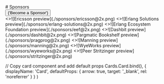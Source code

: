 
<div className="mb-16 mt-10 text-center">
  # Sponsors
  <br />
  <Button
    className="!px-6 hover:!no-underline"
    variant="outline"
    href="http://sponsors.erlangforums.com/#info"
    as="a"
    target="_blank"
    rel="noreferrer"
  >
    {'Become a Sponsor'}
  </Button>
</div>

<Cards num={3}>
  <Card
    title="Ericsson"
    href="http://sponsors.erlangforums.com/ericsson"
  >
    <>![Ericsson preview](./sponsors/ericsson@2x.png)</>
  </Card>
  <Card
    title="Erlang Solutions"
    href="http://sponsors.erlangforums.com/erlang-solutions"
  >
    <>![Erlang Solutions preview](./sponsors/erlang-solutions@2x.png)</>
  </Card>
  <Card
    title="Erlang Ecosystem Foundation"
    href="http://sponsors.erlangforums.com/eef"
  >
    <>![Erlang Ecosystem Foundation preview](./sponsors/eef@2x.png)</>
  </Card>
  <Card
    title="Dashbit"
    href="http://sponsors.erlangforums.com/dashbit"
  >
    <>![Dashbit preview](./sponsors/dashbit@2x.png)</>
  </Card>
  <Card
    title="Pargmatic Bookshelf"
    href="http://sponsors.erlangforums.com/pragprog"
  >
    <>![Pargmatic Bookshelf preview](./sponsors/pragprog@2x.png)</>
  </Card>
  <Card
    title="Manning"
    href="http://sponsors.erlangforums.com/manning"
  >
    <>![Manning preview](./sponsors/manning@2x.png)</>
  </Card>
  <Card
    title="WyeWorks"
    href="http://sponsors.erlangforums.com/wyeworks"
  >
    <>![WyeWorks preview](./sponsors/wyeworks@2x.png)</>
  </Card>
  <Card
    title="Peer Stritzinger"
    href="http://sponsors.erlangforums.com/stritzinger"
  >
    <>![Peer Stritzinger preview](./sponsors/stritzinger@2x.png)</>
  </Card>
</Cards>

  // Copy card component and add default props
  Cards.Card.bind(),
  {
    displayName: 'Card',
    defaultProps: {
      arrow: true,
      target: '_blank',
      rel: 'noreferrer'
    }
  }
)

<style global jsx>{`
  img {
    aspect-ratio: 12/6.3;
    object-fit: contain;
    padding: 4.25rem;
    background-color: #111111;
    width: 100%;
  }
`}</style>
